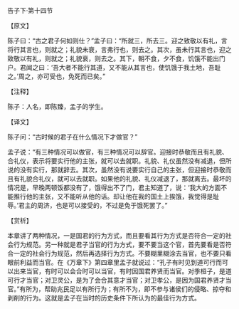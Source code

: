 

告子下·第十四节

【原文】

陈子曰：“古之君子何如则仕？”孟子曰：“所就三，所去三。迎之致敬以有礼，言将行其言也，则就之；礼貌未衰，言弗行也，则去之。其次，虽未行其言也，迎之致敬以有礼，则就之；礼貌衰，则去之。其下，朝不食，夕不食，饥饿不能出门户。君闻之曰：‘吾大者不能行其道，又不能从其言也，使饥饿于我土地，吾耻之。’周之，亦可受也，免死而已矣。”

【注释】

陈子：人名，即陈臻，孟子的学生。

【译文】

陈子问：“古时候的君子在什么情况下才做官？”

孟子说：“有三种情况可以做官，有三种情况可以辞官。迎接时恭敬而且有礼貌、合礼仪，表示将要实行他的主张，就可以去就职。礼貌、礼仪虽然没有减退，但所说的没有实行，那就辞去。其次，虽然没有说要实行自己的主张，但迎接时恭敬而且有礼貌合礼仪，就可以去就职。如果他的礼貌、礼仪减退了，那就离去。最坏的情况是，早晚两顿饭都没有了，饿得出不了门，君主知道了，说：‘我大的方面不能推行他的主张，又不能听从他的话。却让他在我的国土上挨饿，我觉得是耻辱。’君主的周济，也是可以接受的，不过是免于饿死罢了。”

【赏析】

本章讲了两种情况，一是国君的行为方式，而且要看其行为方式是否符合一定的社会行为规范。另一种就是君子当官的行为方式，要不要当这个官，首先要看是否符合一定的社会行为规范，然后再选择行为方式。不要糊里糊涂去当官，也不要只看眼前利益而当官。在《万章下》第四章里孟子就说过：“孔子有时见到道可行而可以出来当官，有时可以会合时可以当官，有时因国君养贤而当官。对季桓子，是道可行才当官；对卫灵公，是为了会合其意才当官；对卫孝公，是因为国君养贤才当官。”有所为，帮助兆民足以有所行为；有所不为，即不参与诸侯们的侵略、掠夺和剥削的行为。这就是孟子在当时的历史条件下所认为的最佳行为方式。

